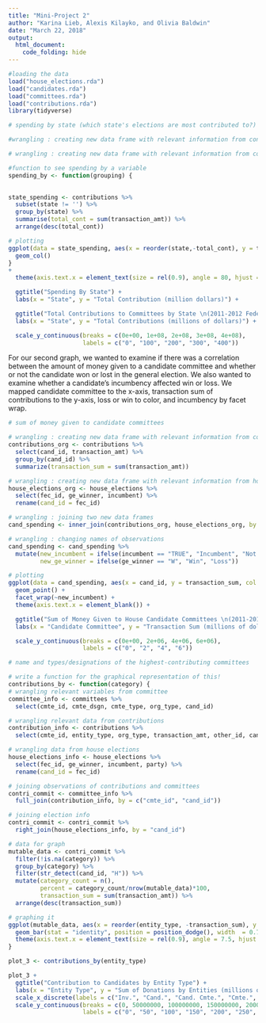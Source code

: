 ```yaml
---
title: "Mini-Project 2"
author: "Karina Lieb, Alexis Kilayko, and Olivia Baldwin"
date: "March 22, 2018"
output: 
  html_document:
    code_folding: hide
---
```


```r
#loading the data
load("house_elections.rda")
load("candidates.rda")
load("committees.rda")
load("contributions.rda")
library(tidyverse)
```

```r
# spending by state (which state's elections are most contributed to?)

#wrangling : creating new data frame with relevant information from contributions data frame

# wrangling : creating new data frame with relevant information from contributions data frame

#function to see spending by a variable
spending_by <- function(grouping) {
  

state_spending <- contributions %>%
  subset(state != '') %>% 
  group_by(state) %>%
  summarise(total_cont = sum(transaction_amt)) %>%
  arrange(desc(total_cont))

# plotting
ggplot(data = state_spending, aes(x = reorder(state,-total_cont), y = total_cont)) +
  geom_col() 
}
+
  theme(axis.text.x = element_text(size = rel(0.9), angle = 80, hjust = 1)) +

  ggtitle("Spending By State") +
  labs(x = "State", y = "Total Contribution (million dollars)") +

  ggtitle("Total Contributions to Committees by State \n(2011-2012 Federal Election Cycle)") +
  labs(x = "State", y = "Total Contributions (millions of dollars)") +

  scale_y_continuous(breaks = c(0e+00, 1e+08, 2e+08, 3e+08, 4e+08),
                     labels = c("0", "100", "200", "300", "400"))
```

For our second graph, we wanted to examine if there was a correlation between the amount of money given to a candidate committee and whether or not the candidate won or lost in the general election. We also wanted to examine whether a candidate's incumbency affected win or loss.  We mapped candidate committee to the x-axis, transaction sum of contributions to the y-axis, loss or win to color, and incumbency by facet wrap.

```r
# sum of money given to candidate committees

# wrangling : creating new data frame with relevant information from contributions data frame
contributions_org <- contributions %>%
  select(cand_id, transaction_amt) %>%
  group_by(cand_id) %>%
  summarize(transaction_sum = sum(transaction_amt))

# wrangling : creating new data frame with relevant information from house_elections data frame
house_elections_org <- house_elections %>%
  select(fec_id, ge_winner, incumbent) %>%
  rename(cand_id = fec_id)

# wrangling : joining two new data frames
cand_spending <- inner_join(contributions_org, house_elections_org, by = "cand_id")

# wrangling : changing names of observations
cand_spending <- cand_spending %>%
  mutate(new_incumbent = ifelse(incumbent == "TRUE", "Incumbent", "Not Incumbent"),
         new_ge_winner = ifelse(ge_winner == "W", "Win", "Loss"))

# plotting
ggplot(data = cand_spending, aes(x = cand_id, y = transaction_sum, col = new_ge_winner)) +
  geom_point() +
  facet_wrap(~new_incumbent) +
  theme(axis.text.x = element_blank()) +

  ggtitle("Sum of Money Given to House Candidate Committees \n(2011-2012 Federal Election Cycle)") +
  labs(x = "Candidate Committee", y = "Transaction Sum (millions of dollars)", col = "Loss or Win in General Election") +

  scale_y_continuous(breaks = c(0e+00, 2e+06, 4e+06, 6e+06),
                     labels = c("0", "2", "4", "6"))
```

```r
# name and types/designations of the highest-contributing committees

# write a function for the graphical representation of this!
contributions_by <- function(category) {
# wrangling relevant variables from committee
committee_info <- committees %>%
  select(cmte_id, cmte_dsgn, cmte_type, org_type, cand_id)

# wrangling relevant data from contributions
contribution_info <- contributions %>%
  select(cmte_id, entity_type, org_type, transaction_amt, other_id, cand_id)

# wrangling data from house elections
house_elections_info <- house_elections %>%
  select(fec_id, ge_winner, incumbent, party) %>%
  rename(cand_id = fec_id)

# joining observations of contributions and committees
contri_commit <- committee_info %>%
  full_join(contribution_info, by = c("cmte_id", "cand_id"))

# joining election info
contri_commit <- contri_commit %>%
  right_join(house_elections_info, by = "cand_id")

# data for graph
mutable_data <- contri_commit %>%
  filter(!is.na(category)) %>%
  group_by(category) %>%
  filter(str_detect(cand_id, "H")) %>%
  mutate(category_count = n(),
         percent = category_count/nrow(mutable_data)*100,
         transaction_sum = sum(transaction_amt)) %>%
  arrange(desc(transaction_sum))

# graphing it
ggplot(mutable_data, aes(x = reorder(entity_type, -transaction_sum), y = transaction_sum)) +
  geom_bar(stat = "identity", position = position_dodge(), width  = 0.7) +
  theme(axis.text.x = element_text(size = rel(0.9), angle = 7.5, hjust = 1))
}

plot_3 <- contributions_by(entity_type)

plot_3 +
  ggtitle("Contribution to Candidates by Entity Type") +
  labs(x = "Entity Type", y = "Sum of Donations by Entities (millions of dollars)") +
  scale_x_discrete(labels = c("Inv.", "Cand.", "Cand. Cmte.", "Cmte.", "Indv.", "Org.", "Pol. Actn. Cmte.", "Pty. Org.")) +
  scale_y_continuous(breaks = c(0, 50000000, 100000000, 150000000, 200000000, 250000000, 300000000, 350000000),
                     labels = c("0", "50", "100", "150", "200", "250", "300", "350"))
```
[^1]: Link to GitHub repository: https://github.com/akilayko/sds192-mp2
